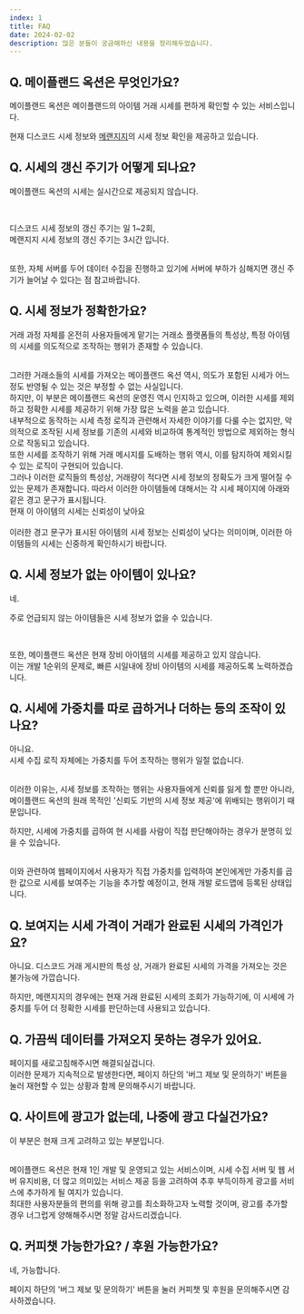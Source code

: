 ```yaml
---
index: 1
title: FAQ
date: 2024-02-02
description: 많은 분들이 궁금해하신 내용을 정리해두었습니다.
---
```



## Q. 메이플랜드 옥션은 무엇인가요?

메이플랜드 옥션은 메이플랜드의 아이템 거래 시세를 편하게 확인할 수 있는 서비스입니다.

현재 디스코드 시세 정보와 [메랜지지](https://mapleland.gg)의 시세 정보 확인을 제공하고 있습니다.

## Q. 시세의 갱신 주기가 어떻게 되나요?

메이플랜드 옥션의 시세는 실시간으로 제공되지 않습니다.

<br />

디스코드 시세 정보의 갱신 주기는 일 1~2회,  
메랜지지 시세 정보의 갱신 주기는 3시간 입니다.

<br />
또한, 자체 서버를 두어 데이터 수집을 진행하고 있기에 서버에 부하가 심해지면 갱신
주기가 늘어날 수 있다는 점 참고바랍니다.

## Q. 시세 정보가 정확한가요?

거래 과정 자체를 온전히 사용자들에게 맡기는 거래소 플랫폼들의 특성상, 특정 아이템의 시세를 의도적으로 조작하는 행위가 존재할 수 있습니다.

<br />
그러한 거래소들의 시세를 가져오는 메이플랜드 옥션 역시, 의도가 포함된 시세가 어느정도
반영될 수 있는 것은 부정할 수 없는 사실입니다.

<br />
하지만, 이 부분은 메이플랜드 옥션의 운영진 역시 인지하고 있으며, 이러한 시세를 제외하고
정확한 시세를 제공하기 위해 가장 많은 노력을 쏟고 있습니다.

<br />
내부적으로 동작하는 시세 측정 로직과 관련해서 자세한 이야기를 다룰 수는 없지만, 악의적으로
조작된 시세 정보를 기존의 시세와 비교하여 통계적인 방법으로 제외하는 형식으로 작동되고
있습니다.

<br />
또한 시세를 조작하기 위해 거래 메시지를 도배하는 행위 역시, 이를 탐지하여 제외시킬
수 있는 로직이 구현되어 있습니다.

<br />
그러나 이러한 로직들의 특성상, 거래량이 적다면 시세 정보의 정확도가 크게 떨어질 수
있는 문제가 존재합니다. 따라서 이러한 아이템들에 대해서는 각 시세 페이지에 아래와
같은 경고 문구가 표시됩니다.

<div className="flex-center">
  <div className="flex justify-between items-center px-1 xs:px-2 py-0 border-[1px] mt-6 xs:mt-8 border-[#626266] rounded-lg">
    <div className="flex-center pl-4 mr-4 xs:mr-1">
      <IconWrapper className="relative text-lg xs:text-xl mr-2 xs:mr-3 text-[red]">
        <MdWarning />
      </IconWrapper>
      <span className="text-xs xs:text-sm">
        현재 이 아이템의 시세는 신뢰성이 낮아요
      </span>
    </div>
    <div className="h-10 pr-4"></div>
  </div>
</div>

<br />
이러한 경고 문구가 표시된 아이템의 시세 정보는 신뢰성이 낮다는 의미이며, 이러한 아이템들의
시세는 신중하게 확인하시기 바랍니다.

## Q. 시세 정보가 없는 아이템이 있나요?

네.

주로 언급되지 않는 아이템들은 시세 정보가 없을 수 있습니다.

<br />

또한, 메이플랜드 옥션은 현재 장비 아이템의 시세를 제공하고 있지 않습니다.  
이는 개발 1순위의 문제로, 빠른 시일내에 장비 아이템의 시세를 제공하도록 노력하겠습니다.

## Q. 시세에 가중치를 따로 곱하거나 더하는 등의 조작이 있나요?

아니요.  
시세 수집 로직 자체에는 가중치를 두어 조작하는 행위가 일절 없습니다.

<br />
이러한 이유는, 시세 정보를 조작하는 행위는 사용자들에게 신뢰를 잃게 할 뿐만 아니라,
메이플랜드 옥션의 원래 목적인 '신뢰도 기반의 시세 정보 제공'에 위배되는 행위이기
때문입니다.

<br />

하지만, 시세에 가중치를 곱하여 현 시세를 사람이 직접 판단해야하는 경우가 분명히 있을 수 있습니다.

<br />
이와 관련하여 웹페이지에서 사용자가 직접 가중치를 입력하여 본인에게만 가중치를 곱한
값으로 시세를 보여주는 기능을 추가할 예정이고, 현재 개발 로드맵에 등록된 상태입니다.

## Q. 보여지는 시세 가격이 거래가 완료된 시세의 가격인가요?

아니요. 디스코드 거래 게시판의 특성 상, 거래가 완료된 시세의 가격을 가져오는 것은 불가능에 가깝습니다.

하지만, 메랜지지의 경우에는 현재 거래 완료된 시세의 조회가 가능하기에, 이 시세에 가중치를 두어 더 정확한 시세를 판단하는데 사용되고 있습니다.

## Q. 가끔씩 데이터를 가져오지 못하는 경우가 있어요.

페이지를 새로고침해주시면 해결되실겁니다.  
이러한 문제가 지속적으로 발생한다면, 페이지 하단의 '버그 제보 및 문의하기' 버튼을 눌러 재현할 수 있는 상황과 함께 문의해주시기 바랍니다.

## Q. 사이트에 광고가 없는데, 나중에 광고 다실건가요?

이 부분은 현재 크게 고려하고 있는 부분입니다.

<br />
메이플랜드 옥션은 현재 1인 개발 및 운영되고 있는 서비스이며, 시세 수집 서버 및 웹
서버 유지비용, 더 많고 의미있는 서비스 제공 등을 고려하여 추후 부득이하게 광고를
서비스에 추가하게 될 여지가 있습니다.

<br />
최대한 사용자분들의 편의를 위해 광고를 최소화하고자 노력할 것이며, 광고를 추가할
경우 너그럽게 양해해주시면 정말 감사드리겠습니다.

## Q. 커피챗 가능한가요? / 후원 가능한가요?

네, 가능합니다.

페이지 하단의 '버그 제보 및 문의하기' 버튼을 눌러 커피챗 및 후원을 문의해주시면 감사하겠습니다.
